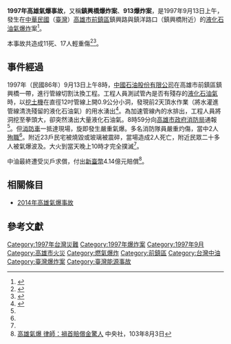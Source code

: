 {{Infobox Conflagration
|title        = 1997年高雄氣爆事故
|other_title  = 鎮興橋爆炸案
|image        = 
|image_size   = 
|alt          =
|caption      = 
|map          = 
|map_size     = 
|map_alt      =
|map_caption  = 
|location     = [[高雄市|高雄市]][[前鎮區|前鎮區]]
|coordinates  = {{coord|22|35|24|N|120|18|51|E|display=title,inline}}
|date         = 1997年9月13日
|time         = 8時59分
|timezone     = [[UTC+8|UTC+8]]
|cause        = 
|areas        = [[前鎮區|前鎮區]]
|class        = [[爆炸|爆炸]]
|firefighters = 
|fatalities   = 11<ref name="TVBS20140801"/><ref name="自由時報20140801"/>
|injuries     = 17<ref name="TVBS20140801"/><ref name="自由時報20140801"/>
|reported property damage = 新臺幣4.14億元（賠償金額）
}}
'''1997年高雄氣爆事故'''，又稱'''鎮興橋爆炸案'''、'''913爆炸案'''，是1997年9月13日上午，發生在[[中華民國|中華民國]]（[[臺灣|臺灣]]）[[高雄市|高雄市]][[前鎮區|前鎮區]]鎮興路與鎮洋路口（鎮興橋附近）的[[液化石油氣|液化石油氣]][[爆炸|爆炸]]案<ref name="殉職先烈　黃瑞鵬">{{cite web |url=http://ptfire0108.myweb.hinet.net/temple/860913_1.htm |title=殉職先烈 黃瑞鵬 |publisher=Ptfire0108.myweb.hinet.net |date= |accessdate=2014-08-04 |archive-url=https://web.archive.org/web/20140803005221/http://ptfire0108.myweb.hinet.net/temple/860913_1.htm |archive-date=2014-08-03 |dead-url=yes }}</ref>。

本事故共造成11死、17人輕重傷<ref name="TVBS20140801">{{cite news |title=17年前惡夢重演 前鎮居民驚 |url=http://news.tvbs.com.tw/entry/541119 |publisher=[[TVBS-NEWS|TVBS-NEWS]] |date=2014年8月1日 |accessdate=2014年8月1日 |archive-date=2019年6月15日 |archive-url=https://web.archive.org/web/20190615065357/https://news.tvbs.com.tw/entry/541119 |dead-url=no }}{{zh-hant}}</ref><ref name="自由時報20140801">{{cite news |title=17年前鎮興橋氣爆 釀11死 |url=http://news.ltn.com.tw/news/society/breakingnews/1070059 |publisher=[[自由時報電子報|自由時報電子報]] |date=2014年8月1日 |accessdate=2014年8月1日 |archive-date=2019年6月11日 |archive-url=https://web.archive.org/web/20190611055006/https://news.ltn.com.tw/news/society/breakingnews/1070059 |dead-url=no }}{{zh-hant}}</ref>。

== 事件經過 ==
1997年（民國86年）9月13日上午8時，[[中國石油股份有限公司|中國石油股份有限公司]]在高雄市前鎮區鎮興橋一帶，進行管線切割汰換工程。工程人員測試管內是否有殘存的[[液化石油氣|液化石油氣]]時，以[[挖土機|挖土機]]在直徑12吋管線上開0.9公分小洞，發現前2天頂水作業（將水灌進管線清洗殘留的液化石油氣）的用水湧出<ref>{{cite web |url=http://www.ilosh.gov.tw:81/Book/Message_Publish.aspx?P=65&U=725 |title=鎮興橋液化石油氣管線拆遷工程爆炸案回顧 |publisher=Ilosh.gov.tw:81 |date=2008-10-24 |accessdate=2014-08-04 |deadurl=yes |archiveurl=https://web.archive.org/web/20140811064459/http://www.ilosh.gov.tw:81/Book/Message_Publish.aspx?P=65&U=725 |archivedate=2014-08-11 }}</ref>。為加速管線內的水排出，工程人員將洞挖至拳頭大，卻突然湧出大量液化石油氣。8時59分向[[高雄市政府消防局|高雄市政府消防局]]通報<ref name="殉職先烈　黃瑞鵬" />。但[[消防車|消防車]]一抵達現場，旋即發生嚴重氣爆。多名消防隊員嚴重灼傷，當中2人[[殉職|殉職]]<ref name="自由時報20140801"/>。附近23戶民宅被燒毀或玻璃被震碎，當場造成2人死亡，附近民眾二十多人被氣爆波及。大火到當天晚上10時才完全撲滅<ref name="殉職先烈　黃瑞鵬" />。

中油最終遭受災戶求償，付出[[新臺幣|新臺幣]]4.14億元賠償<ref>[http://www.cna.com.tw/news/firstnews/201408030022-1.aspx 高雄氣爆 律師：禍首賠償金驚人] {{Wayback|url=http://www.cna.com.tw/news/firstnews/201408030022-1.aspx |date=20160304131155 }}中央社，103年8月3日</ref>。

== 相關條目 ==
* [[2014年高雄氣爆事故|2014年高雄氣爆事故]]

== 參考文獻 ==
{{reflist|refs=}}

[[Category:1997年台灣災難|Category:1997年台灣災難]]
[[Category:1997年爆炸案|Category:1997年爆炸案]]
[[Category:1997年9月|Category:1997年9月]]
[[Category:高雄市火災|Category:高雄市火災]]
[[Category:燃氣爆炸|Category:燃氣爆炸]]
[[Category:前鎮區|Category:前鎮區]]
[[Category:台灣中油|Category:台灣中油]]
[[Category:臺灣爆炸案|Category:臺灣爆炸案]]
[[Category:臺灣能源事故|Category:臺灣能源事故]]